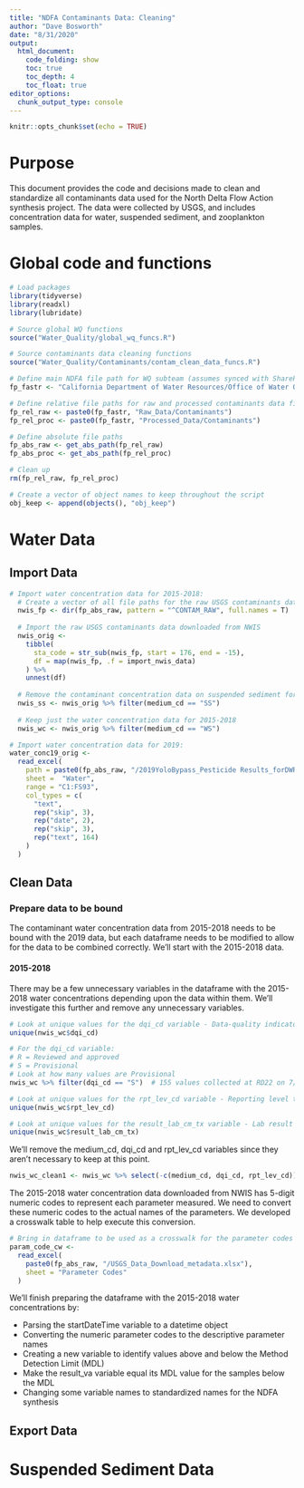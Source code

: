```yaml
---
title: "NDFA Contaminants Data: Cleaning"
author: "Dave Bosworth"
date: "8/31/2020"
output: 
  html_document: 
    code_folding: show
    toc: true
    toc_depth: 4
    toc_float: true
editor_options: 
  chunk_output_type: console
---
```


```r
knitr::opts_chunk$set(echo = TRUE)
```

# Purpose

This document provides the code and decisions made to clean and standardize all contaminants data used for the North Delta Flow Action synthesis project. The data were collected by USGS, and includes concentration data for water, suspended sediment, and zooplankton samples.

# Global code and functions

```r
# Load packages
library(tidyverse)
library(readxl)
library(lubridate)
```

```r
# Source global WQ functions
source("Water_Quality/global_wq_funcs.R")

# Source contaminants data cleaning functions
source("Water_Quality/Contaminants/contam_clean_data_funcs.R")
```

```r
# Define main NDFA file path for WQ subteam (assumes synced with SharePoint)
fp_fastr <- "California Department of Water Resources/Office of Water Quality and Estuarine Ecology - North Delta Flow Action/WQ_Subteam/"

# Define relative file paths for raw and processed contaminants data files
fp_rel_raw <- paste0(fp_fastr, "Raw_Data/Contaminants")
fp_rel_proc <- paste0(fp_fastr, "Processed_Data/Contaminants")

# Define absolute file paths
fp_abs_raw <- get_abs_path(fp_rel_raw)
fp_abs_proc <- get_abs_path(fp_rel_proc)

# Clean up
rm(fp_rel_raw, fp_rel_proc)

# Create a vector of object names to keep throughout the script
obj_keep <- append(objects(), "obj_keep")
```

# Water Data

## Import Data

```r
# Import water concentration data for 2015-2018:
  # Create a vector of all file paths for the raw USGS contaminants data downloaded from NWIS
  nwis_fp <- dir(fp_abs_raw, pattern = "^CONTAM_RAW", full.names = T)
  
  # Import the raw USGS contaminants data downloaded from NWIS
  nwis_orig <-
    tibble(
      sta_code = str_sub(nwis_fp, start = 176, end = -15),
      df = map(nwis_fp, .f = import_nwis_data)
    ) %>% 
    unnest(df)
  
  # Remove the contaminant concentration data on suspended sediment for 2015-2018 from nwis_orig and save it to work on later
  nwis_ss <- nwis_orig %>% filter(medium_cd == "SS")
  
  # Keep just the water concentration data for 2015-2018
  nwis_wc <- nwis_orig %>% filter(medium_cd == "WS")

# Import water concentration data for 2019:
water_conc19_orig <- 
  read_excel(
    path = paste0(fp_abs_raw, "/2019YoloBypass_Pesticide Results_forDWR.xlsx"),
    sheet =  "Water",
    range = "C1:FS93",
    col_types = c(
      "text",
      rep("skip", 3),
      rep("date", 2),
      rep("skip", 3),
      rep("text", 164)
    )
  )
```

## Clean Data

### Prepare data to be bound

The contaminant water concentration data from 2015-2018 needs to be bound with the 2019 data, but each dataframe needs to be modified to allow for the data to be combined correctly. We'll start with the 2015-2018 data.

#### 2015-2018

There may be a few unnecessary variables in the dataframe with the 2015-2018 water concentrations depending upon the data within them. We'll investigate this further and remove any unnecessary variables.

```r
# Look at unique values for the dqi_cd variable - Data-quality indicator code
unique(nwis_wc$dqi_cd)

# For the dqi_cd variable:
# R = Reviewed and approved
# S = Provisional
# Look at how many values are Provisional
nwis_wc %>% filter(dqi_cd == "S")  # 155 values collected at RD22 on 7/28/2016

# Look at unique values for the rpt_lev_cd variable - Reporting level type
unique(nwis_wc$rpt_lev_cd)

# Look at unique values for the result_lab_cm_tx variable - Lab result comment
unique(nwis_wc$result_lab_cm_tx)
```

We'll remove the medium_cd, dqi_cd and rpt_lev_cd variables since they aren't necessary to keep at this point.

```r
nwis_wc_clean1 <- nwis_wc %>% select(-c(medium_cd, dqi_cd, rpt_lev_cd))
```

The 2015-2018 water concentration data downloaded from NWIS has 5-digit numeric codes to represent each parameter measured. We need to convert these numeric codes to the actual names of the parameters. We developed a crosswalk table to help execute this conversion.

```r
# Bring in dataframe to be used as a crosswalk for the parameter codes
param_code_cw <- 
  read_excel(
    paste0(fp_abs_raw, "/USGS_Data_Download_metadata.xlsx"), 
    sheet = "Parameter Codes"
  )
```

We'll finish preparing the dataframe with the 2015-2018 water concentrations by:

* Parsing the startDateTime variable to a datetime object
* Converting the numeric parameter codes to the descriptive parameter names
* Creating a new variable to identify values above and below the Method Detection Limit (MDL)
* Make the result_va variable equal its MDL value for the samples below the MDL
* Changing some variable names to standardized names for the NDFA synthesis



## Export Data



# Suspended Sediment Data



